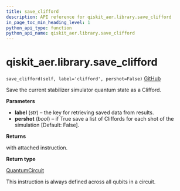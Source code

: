 ```yaml
---
title: save_clifford
description: API reference for qiskit_aer.library.save_clifford
in_page_toc_min_heading_level: 1
python_api_type: function
python_api_name: qiskit_aer.library.save_clifford
---
```


# qiskit\_aer.library.save\_clifford

<span id="qiskit_aer.library.save_clifford" />

`save_clifford(self, label='clifford', pershot=False)` [GitHub](https://github.com/qiskit/qiskit-aer/tree/stable/0.12/qiskit_aer/library/save_instructions/save_clifford.py "view source code")

Save the current stabilizer simulator quantum state as a Clifford.

**Parameters**

*   **label** (*str*) – the key for retrieving saved data from results.
*   **pershot** (*bool*) – if True save a list of Cliffords for each shot of the simulation \[Default: False].

**Returns**

with attached instruction.

**Return type**

[QuantumCircuit](qiskit.circuit.QuantumCircuit "qiskit.circuit.QuantumCircuit")

<Admonition title="Note" type="note">
  This instruction is always defined across all qubits in a circuit.
</Admonition>

